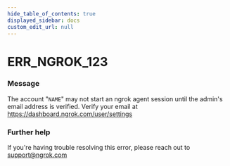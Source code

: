 ```yaml
---
hide_table_of_contents: true
displayed_sidebar: docs
custom_edit_url: null
---
```



# ERR_NGROK_123

### Message
The account "`NAME`" may not start an ngrok agent session until the admin's email address is verified. Verify your email at https://dashboard.ngrok.com/user/settings

### Further help
If you're having trouble resolving this error, please reach out to [support@ngrok.com](mailto:support@ngrok.com?subject=Help%20with%20ERR_NGROK_123)


<ErrorDetails error='err_ngrok_123' />
